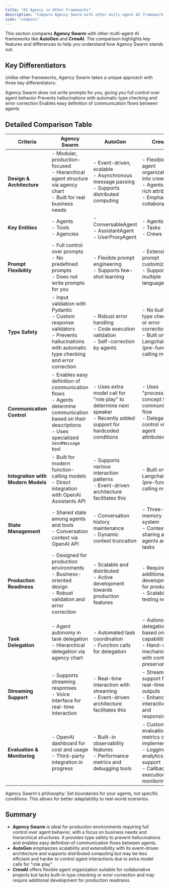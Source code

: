 ```yaml
---
title: "AI Agency vs Other Frameworks"
description: "Compare Agency Swarm with other multi-agent AI frameworks."
icon: "compass"
---
```


This section compares **Agency Swarm** with other multi-agent AI frameworks like **AutoGen** and **CrewAI**. The comparison highlights key features and differences to help you understand how Agency Swarm stands out.

## Key Differentiators

Unlike other frameworks, Agency Swarm takes a unique approach with three key differentiators:

<CardGroup cols={3}>
  <Card title="No Predefined Prompts" icon="message-code">
    Agency Swarm does not write prompts for you, giving you full control over agent behavior
  </Card>
  <Card title="Type Safety" icon="shield-check">
    Prevents hallucinations with automatic type checking and error correction
  </Card>
  <Card title="Communication Control" icon="diagram-project">
    Enables easy definition of communication flows between agents
  </Card>
</CardGroup>

## Detailed Comparison Table

| **Criteria**                     | **Agency Swarm**                                                                                                                                              | **AutoGen**                                                                                                                 | **CrewAI**                                                                                                                                     |
| -------------------------------- | ------------------------------------------------------------------------------------------------------------------------------------------------------------- | --------------------------------------------------------------------------------------------------------------------------- | ---------------------------------------------------------------------------------------------------------------------------------------------- |
| **Design & Architecture**        | - Modular, production-focused<br/>- Hierarchical agent structure via agency chart<br/>- Built for real business needs                                        | - Event-driven, scalable<br/>- Asynchronous message passing<br/>- Supports distributed computing                            | - Flexible agent organization into crews<br/>- Agents with rich attributes<br/>- Emphasis on collaboration                                     |
| **Key Entities**                 | - Agents<br/>- Tools<br/>- Agencies                                                                                                                           | - ConversableAgent<br/>- AssistantAgent<br/>- UserProxyAgent                                                                | - Agents<br/>- Tasks<br/>- Crews                                                                                                               |
| **Prompt Flexibility**           | - Full control over prompts<br/>- No predefined prompts<br/>- Does not write prompts for you                                                                  | - Flexible prompt engineering<br/>- Supports few-shot learning                                                              | - Extensive prompt customization<br/>- Supports multiple languages                                                                             |
| **Type Safety**                  | - Input validation with Pydantic<br/>- Custom response validators<br/>- Prevents hallucinations with automatic type checking and error correction | - Robust error handling<br/>- Code execution validation<br/>- Self-correction by agents                                      | - No built-in type checking or error correction<br/>- Built on Langchain (pre-function-calling models)                                         |
| **Communication Control**        | - Enables easy definition of communication flows<br/>- Agents determine communication based on their descriptions<br/>- Uses specialized `SendMessage` tool   | - Uses extra model call for "role play" to determine next speaker<br/>- Recently added support for hardcoded conditions     | - Uses "process" concept for communication flow<br/>- Delegation control via agent attributes                                                  |
| **Integration with Modern Models** | - Built for modern function-calling models<br/>- Direct integration with OpenAI Assistants API                                                              | - Supports various interaction patterns<br/>- Event-driven architecture facilitates this                                    | - Built on Langchain (pre-function-calling models)                                                                                             |
| **State Management**             | - Shared state among agents and tools<br/>- Conversation context via OpenAI API                                                                               | - Conversation history maintenance<br/>- Dynamic context truncation                                                         | - Three-tier memory system<br/>- Context sharing among agents and tasks                                                                        |
| **Production Readiness**         | - Designed for production environments<br/>- Business-oriented design<br/>- Robust validation and error correction                                            | - Scalable and distributed<br/>- Active development towards production features                                             | - Requires additional development for production<br/>- Scalability testing needed                                                              |
| **Task Delegation**              | - Agent autonomy in task delegation<br/>- Hierarchical delegation via agency chart                                                                            | - Automated task coordination<br/>- Function calls for delegation                                                           | - Autonomous delegation based on capabilities<br/>- Hand-off mechanisms with context preservation                                              |
| **Streaming Support**            | - Supports streaming responses<br/>- Voice interface for real-time interaction                                                                                | - Real-time interaction with streaming<br/>- Event-driven architecture facilitates this                                     | - Streaming support for real-time outputs<br/>- Enhances interactivity and responsiveness                                                      |
| **Evaluation & Monitoring**      | - OpenAI dashboard for cost and usage<br/>- Third-party integration in progress                                                                               | - Built-in observability features<br/>- Performance metrics and debugging tools                                             | - Custom evaluation metrics can be implemented<br/>- Logging and analytics support<br/>- Callbacks for execution monitoring                     |

<Note>
Agency Swarm's philosophy: Set boundaries for your agents, not specific conditions. This allows for better adaptability to real-world scenarios.
</Note>

## Summary

- **Agency Swarm** is ideal for production environments requiring full control over agent behavior, with a focus on business needs and hierarchical structures. It provides type safety to prevent hallucinations and enables easy definition of communication flows between agents.
- **AutoGen** emphasizes scalability and extensibility with its event-driven architecture and supports distributed computing but may be less efficient and harder to control agent interactions due to extra model calls for "role play".
- **CrewAI** offers flexible agent organization suitable for collaborative projects but lacks built-in type checking or error correction and may require additional development for production readiness.
